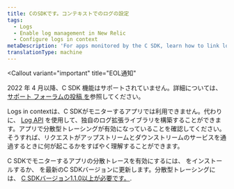 ```yaml
---
title: CのSDKです。コンテキストでのログの設定
tags:
  - Logs
  - Enable log management in New Relic
  - Configure logs in context
metaDescription: 'For apps monitored by the C SDK, learn how to link log data with related data across the rest of the New Relic platform.'
translationType: machine
---
```


<Callout
  variant="important"
  title="EOL通知"
>
  2022 年 4 月以降、C SDK 機能はサポートされていません。詳細については、 [サポート フォーラムの投稿 を](https://discuss.newrelic.com/t/q1-bulk-eol-announcement-fy23/181744)参照してください。
</Callout>

Logs in contextは、C SDKがモニターするアプリでは利用できません。代わりに、 [Log API](/docs/logs/log-management/log-api/introduction-log-api/) を使用して、独自のログ拡張ライブラリを構築することができます。アプリで分散型トレーシングが有効になっていることを確認してください。そうすれば、リクエストがアップストリームとダウンストリームのサービスを通過するときに何が起こるかをすばやく理解することができます。

C SDKでモニターするアプリの分散トレースを有効にするには、 [](/docs/distributed-tracing/enable-configure/quick-start/)をインストールするか、 [](/docs/agents/c-sdk/install-configure/update-your-c-sdk-library/)を最新のC SDKバージョンに更新します。分散型トレーシングには、 [C SDKバージョン1.1.0以上が必要です。](/docs/release-notes/agent-release-notes/c-sdk-release-notes/).